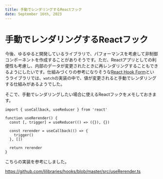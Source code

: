 ```yaml
---
title: 手動でレンダリングするReactフック
date: September 16th, 2023
---
```



# 手動でレンダリングするReactフック

<Date date="September 16th, 2023" />

今後、ゆるゆると開発しているライブラリで、パフォーマンスを考慮して非制御コンポーネントを作成することがありそうです。ただ、Reactアプリとしての利便性も考慮し、内部のデータが変更されたときに再レンダリングすることもできるようにしたいです。仕組みづくりの参考になりそうな[React Hook Form](https://react-hook-form.com/)というライブラリでは、`watch`の実装の中で、値が変更されると手動でレンダリングする仕組みがあるようでした。

そこで、手動でレンダリングしたい場合に使えるReactフックをメモしておきます。

```tsx
import { useCallback, useReducer } from 'react'

function useRerender() {
  const [, trigger] = useReducer(() => ({}), {})

  const rerender = useCallback(() => {
    trigger()
  }, [])

  return rerender
}
```

こちらの実装を参考にしました。

https://github.com/lilibraries/hooks/blob/master/src/useRerender.ts
